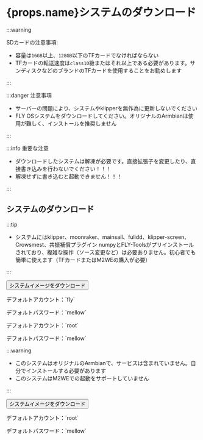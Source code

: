 # {props.name}システムのダウンロード

:::warning

SDカードの注意事項:

* 容量は`16GB`以上、`128GB`以下のTFカードでなければならない
* TFカードの転送速度は`class10`級またはそれ以上である必要があります。サンディスクなどのブランドのTFカードを使用することをお勧めします

:::

:::danger 注意事項

* サーバーの問題により、システムやklipperを無作為に更新しないでください
* FLY OSシステムをダウンロードしてください。オリジナルのArmbianは使用が難しく、インストールを推奨しません

:::

:::info 重要な注意

* ダウンロードしたシステムは解凍が必要です。直接拡張子を変更したり、直接書き込みを行わないでください！！！
* 解凍せずに書き込むと起動できません！！！

:::

## システムのダウンロード

<Tabs>
  <TabItem value="flyos" label="FLYOS(アンビアンをベース)" default>

:::tip

* システムにはklipper、moonraker、mainsail、fulidd、klipper-screen、Crowsmest、共振補償プラグイン numpyとFLY-Toolsがプリインストールされており、複雑な操作（ソース変更など）は必要ありません。初心者でも簡単に使えます（TFカードまたはM2WEの購入が必要）

:::

<Button variant="contained" disableElevation href="https://cdn.mellow.klipper.cn/IMG/Beta/FlyOS_h5_3.3.4_fix_20240928.img.xz">システムイメージをダウンロード</Button>

<Tabs>
<TabItem value="fly" label="一般ユーザー" default>
<p>デフォルトアカウント：`fly`</p>
<p>デフォルトパスワード：`mellow`</p>
  </TabItem>
  <TabItem value="root" label="rootユーザー" default>
<p>デフォルトアカウント：`root`</p>
<p>デフォルトパスワード：`mellow`</p>
  </TabItem>
</Tabs>
  </TabItem>
<TabItem value="armbian" label="オリジナルのArmbian">

:::warning

* このシステムはオリジナルのArmbianで、サービスは含まれていません。自分でインストールする必要があります
* このシステムはM2WEでの起動をサポートしていません

:::

<Button variant="contained" color="success" disableElevation href="https://cdn.mellow.klipper.cn/IMG/Release/Armbian_22.08.0-trunk_Flypiv1_bullseye_current_5.15.52.img.xz">システムイメージをダウンロード</Button>

<p>デフォルトアカウント：`root`</p>
<p>デフォルトパスワード：`mellow`</p>

  </TabItem>
</Tabs>